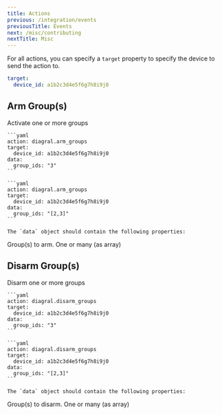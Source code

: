 ```yaml
---
title: Actions
previous: /integration/events
previousTitle: Events
next: /misc/contributing
nextTitle: Misc
---
```


For all actions, you can specify a `target` property to specify the device to send the action to.

```yaml
target:
  device_id: a1b2c3d4e5f6g7h8i9j0
```

## Arm Group(s)

<Property name="action" type="diagral.arm_groups" required>
Activate one or more groups

    ```yaml
    action: diagral.arm_groups
    target:
      device_id: a1b2c3d4e5f6g7h8i9j0
    data:
      group_ids: "3"
    ```

    ```yaml
    action: diagral.arm_groups
    target:
      device_id: a1b2c3d4e5f6g7h8i9j0
    data:
      group_ids: "[2,3]"
    ```

    The `data` object should contain the following properties:

  <Accordion title="data" defaultOpen>
    <Property name="group_ids" type="string" required>
      Group(s) to arm. One or many (as array)
    </Property>
  </Accordion>
</Property>

## Disarm Group(s)

<Property name="action" type="diagral.disarm_groups" required>
Disarm one or more groups

    ```yaml
    action: diagral.disarm_groups
    target:
      device_id: a1b2c3d4e5f6g7h8i9j0
    data:
      group_ids: "3"
    ```

    ```yaml
    action: diagral.disarm_groups
    target:
      device_id: a1b2c3d4e5f6g7h8i9j0
    data:
      group_ids: "[2,3]"
    ```

    The `data` object should contain the following properties:

  <Accordion title="data" defaultOpen>
    <Property name="group_ids" type="string" required>
      Group(s) to disarm. One or many (as array)
    </Property>
  </Accordion>
</Property>